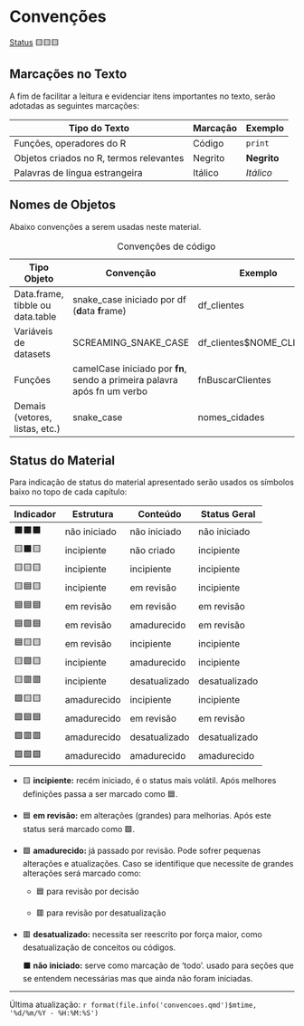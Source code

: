 # Convenções {.unnumbered}

[Status](convencoes.html#status-do-material) 🟨🟨🟨

## Marcações no Texto

A fim de facilitar a leitura e evidenciar itens importantes no texto, serão adotadas as seguintes marcações:

| Tipo do Texto                           | Marcação | Exemplo     |
|-----------------------------------------|----------|-------------|
| Funções, operadores do R                | Código   | `print`     |
| Objetos criados no R, termos relevantes | Negrito  | **Negrito** |
| Palavras de língua estrangeira          | Itálico  | *Itálico*   |

## Nomes de Objetos

Abaixo convenções a serem usadas neste material.

| Tipo Objeto                      | Convenção                                                                | Exemplo                   |
|-----------------|--------------------------------------|-----------------|
| Data.frame, tibble ou data.table | snake_case iniciado por df (**d**ata **f**rame)                          | df_clientes               |
| Variáveis de datasets            | SCREAMING_SNAKE_CASE                                                     | df_clientes\$NOME_CLIENTE |
| Funções                          | camelCase iniciado por **fn**, sendo a primeira palavra após fn um verbo | fnBuscarClientes          |
| Demais (vetores, listas, etc.)   | snake_case                                                               | nomes_cidades             |

: Convenções de código

## Status do Material

Para indicação de status do material apresentado serão usados os símbolos baixo no topo de cada capítulo:

| Indicador | Estrutura    | Conteúdo      | Status Geral  |
|-----------|--------------|---------------|---------------|
| ⬛⬛⬛    | não iniciado | não iniciado  | não iniciado  |
| 🟨⬛🟨    | incipiente   | não criado    | incipiente    |
| 🟨🟨🟨    | incipiente   | incipiente    | incipiente    |
| 🟨🟦🟨    | incipiente   | em revisão    | incipiente    |
| 🟦🟦🟦    | em revisão   | em revisão    | em revisão    |
| 🟦🟩🟦    | em revisão   | amadurecido   | em revisão    |
| 🟦🟨🟨    | em revisão   | incipiente    | incipiente    |
| 🟨🟩🟨    | incipiente   | amadurecido   | incipiente    |
| 🟨🟥🟥    | incipiente   | desatualizado | desatualizado |
| 🟩🟨🟨    | amadurecido  | incipiente    | incipiente    |
| 🟩🟦🟦    | amadurecido  | em revisão    | em revisão    |
| 🟩🟥🟥    | amadurecido  | desatualizado | desatualizado |
| 🟩🟩🟩    | amadurecido  | amadurecido   | amadurecido   |

-   🟨 **incipiente:** recém iniciado, é o status mais volátil. Após melhores definições passa a ser marcado como 🟦.

-   🟦 **em revisão:** em alterações (grandes) para melhorias. Após este status será marcado como 🟩.

-   🟩 **amadurecido:** já passado por revisão. Pode sofrer pequenas alterações e atualizações. Caso se identifique que necessite de grandes alterações será marcado como:

    -   🟦 para revisão por decisão

    -   🟥 para revisão por desatualização

-   🟥 **desatualizado:** necessita ser reescrito por força maior, como desatualização de conceitos ou códigos.

    ⬛ **não iniciado:** serve como marcação de 'todo'. usado para seções que se entendem necessárias mas que ainda não foram iniciadas.

------------------------------------------------------------------------

Última atualização: `r format(file.info('convencoes.qmd')$mtime, '%d/%m/%Y - %H:%M:%S')`
